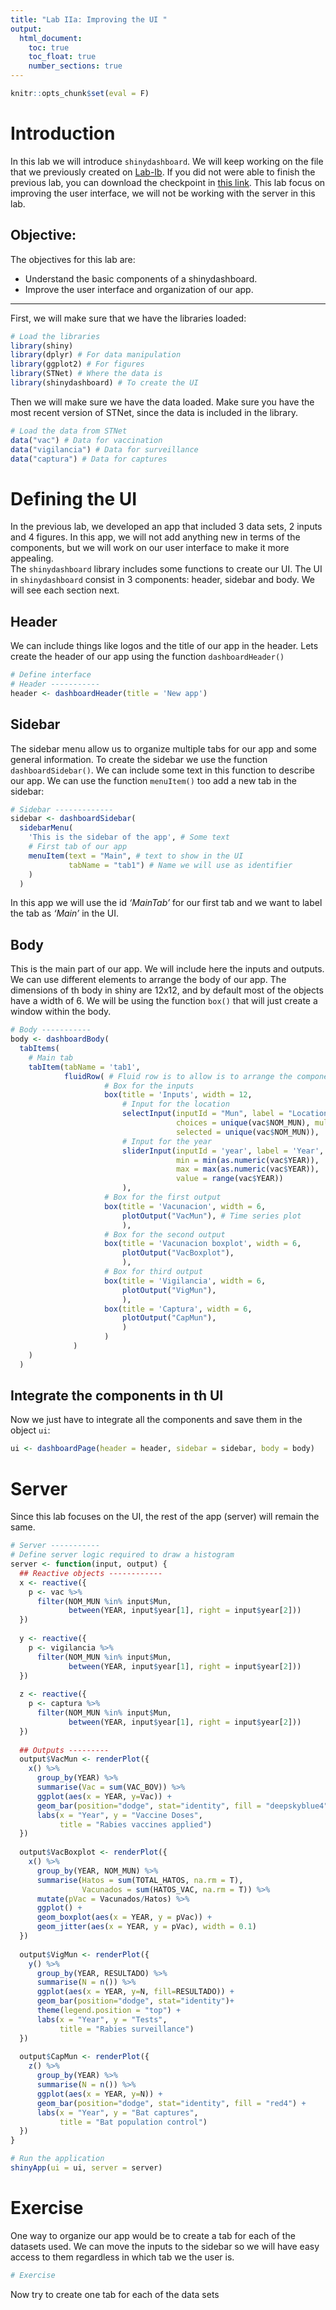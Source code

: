 ```yaml
---
title: "Lab IIa: Improving the UI "
output:
  html_document:
    toc: true
    toc_float: true
    number_sections: true
---
```


```r
knitr::opts_chunk$set(eval = F)
```

# Introduction

In this lab we will introduce `shinydashboard`. We will keep working on the file that we previously created on [Lab-Ib](Lab_Ib.html). If you did not were able to finish the previous lab, you can download the checkpoint in [this link](https://ucdavis.box.com/s/gtr5c4qotr787htvessx4fwsjq3rl4f6). This lab focus on improving the user interface, we will not be working with the server in this lab.  

## Objective:  

The objectives for this lab are:  
  
  - Understand the basic components of a shinydashboard.
  - Improve the user interface and organization of our app.

------------------------------

First, we will make sure that we have the libraries loaded:

```r
# Load the libraries
library(shiny)
library(dplyr) # For data manipulation
library(ggplot2) # For figures
library(STNet) # Where the data is
library(shinydashboard) # To create the UI
```

Then we will make sure we have the data loaded. Make sure you have the most recent version of STNet, since the data is included in the library.  

```r
# Load the data from STNet
data("vac") # Data for vaccination
data("vigilancia") # Data for surveillance
data("captura") # Data for captures
```

# Defining the UI

In the previous lab, we developed an app that included 3 data sets, 2 inputs and 4 figures. In this app, we will not add anything new in terms of the components, but we will work on our user interface to make it more appealing.  
The `shinydashboard` library includes some functions to create our UI. The UI in `shinydashboard` consist in 3 components: header, sidebar and body. We will see each section next.

## Header

We can include things like logos and the title of our app in the header. Lets create the header of our app using the function `dashboardHeader()`  

```r
# Define interface
# Header -----------
header <- dashboardHeader(title = 'New app')
```


## Sidebar

The sidebar menu allow us to organize multiple tabs for our app and some general information. To create the sidebar we use the function `dashboardSidebar()`. We can include some text in this function to describe our app. We can use the function `menuItem()` too add a new tab in the sidebar:

```r
# Sidebar -------------
sidebar <- dashboardSidebar(
  sidebarMenu(
    'This is the sidebar of the app', # Some text
    # First tab of our app
    menuItem(text = "Main", # text to show in the UI
             tabName = "tab1") # Name we will use as identifier
    )
  )
```

In this app we will use the id *'MainTab'* for our first tab and we want to label the tab as *'Main'* in the UI.  

## Body

This is the main part of our app. We will include here the inputs and outputs. We can use different elements to arrange the body of our app. The dimensions of th body in shiny are 12x12, and by default most of the objects have a width of 6. We will be using the function `box()` that will just create a window within the body.

```r
# Body -----------
body <- dashboardBody(
  tabItems(
    # Main tab
    tabItem(tabName = 'tab1',
            fluidRow( # Fluid row is to allow is to arrange the components in rows
                     # Box for the inputs
                     box(title = 'Inputs', width = 12,
                         # Input for the location
                         selectInput(inputId = "Mun", label = "Location:", 
                                     choices = unique(vac$NOM_MUN), multiple = T, 
                                     selected = unique(vac$NOM_MUN)),
                         # Input for the year
                         sliderInput(inputId = 'year', label = 'Year', 
                                     min = min(as.numeric(vac$YEAR)), 
                                     max = max(as.numeric(vac$YEAR)), 
                                     value = range(vac$YEAR))
                         ),
                     # Box for the first output
                     box(title = 'Vacunacion', width = 6,
                         plotOutput("VacMun"), # Time series plot
                         ),
                     # Box for the second output
                     box(title = 'Vacunacion boxplot', width = 6,
                         plotOutput("VacBoxplot"), 
                         ),
                     # Box for third output
                     box(title = 'Vigilancia', width = 6,
                         plotOutput("VigMun"), 
                         ),
                     box(title = 'Captura', width = 6,
                         plotOutput("CapMun"), 
                         )
                     )
              )
    )
  )
```

## Integrate the components in th UI

Now we just have to integrate all the components and save them in the object `ui`:

```r
ui <- dashboardPage(header = header, sidebar = sidebar, body = body)
```

# Server

Since this lab focuses on the UI, the rest of the app (server) will remain the same.

```r
# Server -----------
# Define server logic required to draw a histogram
server <- function(input, output) {
  ## Reactive objects ------------
  x <- reactive({
    p <- vac %>% 
      filter(NOM_MUN %in% input$Mun,
             between(YEAR, input$year[1], right = input$year[2]))
  })
  
  y <- reactive({
    p <- vigilancia %>% 
      filter(NOM_MUN %in% input$Mun,
             between(YEAR, input$year[1], right = input$year[2]))
  })
  
  z <- reactive({
    p <- captura %>%
      filter(NOM_MUN %in% input$Mun,
             between(YEAR, input$year[1], right = input$year[2]))
  })
  
  ## Outputs ---------
  output$VacMun <- renderPlot({
    x() %>% 
      group_by(YEAR) %>% 
      summarise(Vac = sum(VAC_BOV)) %>% 
      ggplot(aes(x = YEAR, y=Vac)) +
      geom_bar(position="dodge", stat="identity", fill = "deepskyblue4") +
      labs(x = "Year", y = "Vaccine Doses",
           title = "Rabies vaccines applied")
  })
  
  output$VacBoxplot <- renderPlot({
    x() %>% 
      group_by(YEAR, NOM_MUN) %>% 
      summarise(Hatos = sum(TOTAL_HATOS, na.rm = T),
                Vacunados = sum(HATOS_VAC, na.rm = T)) %>% 
      mutate(pVac = Vacunados/Hatos) %>% 
      ggplot() +
      geom_boxplot(aes(x = YEAR, y = pVac)) +
      geom_jitter(aes(x = YEAR, y = pVac), width = 0.1)
  })
  
  output$VigMun <- renderPlot({
    y() %>%
      group_by(YEAR, RESULTADO) %>%
      summarise(N = n()) %>%
      ggplot(aes(x = YEAR, y=N, fill=RESULTADO)) +
      geom_bar(position="dodge", stat="identity")+
      theme(legend.position = "top") +
      labs(x = "Year", y = "Tests",
           title = "Rabies surveillance")
  })
  
  output$CapMun <- renderPlot({
    z() %>%
      group_by(YEAR) %>%
      summarise(N = n()) %>%
      ggplot(aes(x = YEAR, y=N)) +
      geom_bar(position="dodge", stat="identity", fill = "red4") +
      labs(x = "Year", y = "Bat captures",
           title = "Bat population control")
  })
}

# Run the application 
shinyApp(ui = ui, server = server)
```

# Exercise

One way to organize our app would be to create a tab for each of the datasets used. We can move the inputs to the sidebar so we will have easy access to them regardless in which tab we the user is. 

```r
# Exercise
```

  
Now try to create one tab for each of the data sets
  
  



